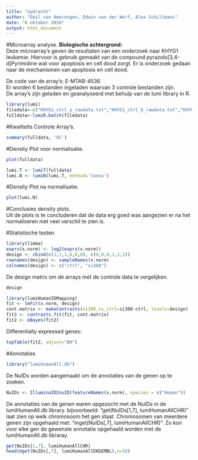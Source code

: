 ```yaml
---
title: "opdracht"
author: "Emil van Amerongen, Edwin van der Werf, Alex Schiltmans"
date: "6 oktober 2016"
output: html_document
---
```


#Microarray analyse.
**Biologische achtergrond:**  
Deze microarray's geven de resultaten van een onderzoek naar KHYG1 leukemie.
Hiervoor is gebruik gemaakt van de compound pyrazolo[3,4-d]Pyrimidine wat voor apoptosis en cell dood zorgt. 
Er is onderzoek gedaan naar de mechanismen van apoptosis en cell dood.


De code van de array's: E-MTAB-4536  
Er worden 6 bestanden ingeladen waarvan 3 controle bestanden zijn.  
De array's zijn geladen en geanalyseerd met behulp van de lumi library in R.  


```r
library(lumi)
filedata<-c("KHYG1_ctrl_a_rawdata.txt","KHYG1_ctrl_b_rawdata.txt","KHYG1_ctrl_c_rawdata.txt","KHYG1_si308_a_rawdata.txt","KHYG1_si308_b_rawdata.txt","KHYG1_si308_c_rawdata.txt")
fulldata<-lumiR.batch(filedata)

```
#Kwaliteits Controle Array's.

```r
summary(fulldata, 'QC')

```

#Density Plot voor normalisatie.
```r

plot(fulldata)
```

```r
lumi.T <- lumiT(fulldata)
lumi.N <- lumiN(lumi.T, method='loess')
```

#Density Plot na normalisatie.
```r
plot(lumi.N)
```

#Conclusies density plots.  
Uit de plots is te concluderen dat de data erg goed was aangezien er na het normaliseren niet veel verschil te zien is.

#Statistische testen
```r
library(limma)
exprs(x.norm) <- log2(exprs(x.norm))
design <- cbind(c(1,1,1,0,0,0), c(0,0,0,1,1,1))
rownames(design) <- sampleNames(x.norm)
colnames(design) <- c("ctrl", "si308")

```
De design matrix om de arrays met de controle data te vergelijken.
```r
design
```
```r
library(lumiHumanIDMapping)
fit <- lmFit(x.norm, design)
cont.matrix <- makeContrasts(si308_vs_ctrl=si308-ctrl, levels=design)
fit2 <- contrasts.fit(fit, cont.matrix)
fit2 <- eBayes(fit2)
```

Differentially expressed genes:

```r

topTable(fit2, adjust="BH")

```


#Annotaties
```r
library("lumiHumanAll.db")
```
 
De NuIDs worden aangemaakt om de annotaties van de genen op te zoeken.
```r
NuIDs <- IlluminaID2nuID(featureNames(x.norm), species = c("Human"))
```
 
De annotaties van de genen waren opgezocht met de NuIDs in de lumiHumanAll.db library.
bijvoorbeeld: "get(NuIDs[1,7], lumiHumanAllCHR)" laat zien op welk chromosoom het gen staat.
Chromosomen van meerdere genen zijn opgehaald met: "mget(NuIDs[,7], lumiHumanAllCHR)".
Zo kon voor elke gen de gewenste annotatie opgehaald worden met de lumiHumanAll.db libraray.
```r
get(NuIDs[1,7], lumiHumanAllCHR)
head(mget(NuIDs[,7], lumiHumanAllENSEMBL),n=10)
 
```

